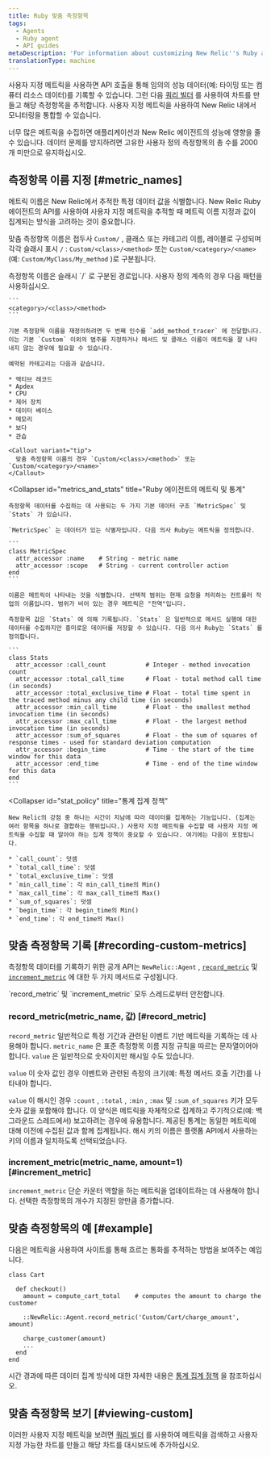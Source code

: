 ```yaml
---
title: Ruby 맞춤 측정항목
tags:
  - Agents
  - Ruby agent
  - API guides
metaDescription: 'For information about customizing New Relic''s Ruby agent API to collect additional metrics, start here.'
translationType: machine
---
```


사용자 지정 메트릭을 사용하면 API 호출을 통해 임의의 성능 데이터(예: 타이밍 또는 컴퓨터 리소스 데이터)를 기록할 수 있습니다. 그런 다음 [쿼리 빌더](/docs/query-your-data/explore-query-data/query-builder/introduction-query-builder) 를 사용하여 차트를 만들고 해당 측정항목을 추적합니다. 사용자 지정 메트릭을 사용하여 New Relic 내에서 모니터링을 통합할 수 있습니다.

<Callout variant="caution">
  너무 많은 메트릭을 수집하면 애플리케이션과 New Relic 에이전트의 성능에 영향을 줄 수 있습니다. 데이터 문제를 방지하려면 고유한 사용자 정의 측정항목의 총 수를 2000개 미만으로 유지하십시오.
</Callout>

## 측정항목 이름 지정 [#metric_names]

메트릭 이름은 New Relic에서 추적한 특정 데이터 값을 식별합니다. New Relic Ruby 에이전트의 API를 사용하여 사용자 지정 메트릭을 추적할 때 메트릭 이름 지정과 값이 집계되는 방식을 고려하는 것이 중요합니다.

맞춤 측정항목 이름은 접두사 `Custom/` , 클래스 또는 카테고리 이름, 레이블로 구성되며 각각 슬래시 표시 `/` : `Custom/<class>/<method>` 또는 `Custom/<category>/<name>` (예: `Custom/MyClass/My_method` )로 구분됩니다.

<CollapserGroup>
  <Collapser
    id="metric_names"
    title="측정항목 이름 및 경로"
  >
    측정항목 이름은 슬래시 `/` 로 구분된 경로입니다. 사용자 정의 계측의 경우 다음 패턴을 사용하십시오.

    ```
    <category>/<class>/<method>
    ```

    기본 측정항목 이름을 재정의하려면 두 번째 인수를 `add_method_tracer` 에 전달합니다. 이는 기본 `Custom` 이외의 범주를 지정하거나 메서드 및 클래스 이름이 메트릭을 잘 나타내지 않는 경우에 필요할 수 있습니다.

    예약된 카테고리는 다음과 같습니다.

    * 액티브 레코드
    * Apdex
    * CPU
    * 제어 장치
    * 데이터 베이스
    * 메모리
    * 보다
    * 관습

    <Callout variant="tip">
      맞춤 측정항목 이름의 경우 `Custom/<class>/<method>` 또는 `Custom/<category>/<name>`
    </Callout>
  </Collapser>

  <Collapser
    id="metrics_and_stats"
    title="Ruby 에이전트의 메트릭 및 통계"
  >
    측정항목 데이터를 수집하는 데 사용되는 두 가지 기본 데이터 구조 `MetricSpec` 및 `Stats` 가 있습니다.

    `MetricSpec` 는 데이터가 있는 식별자입니다. 다음 의사 Ruby는 메트릭을 정의합니다.

    ```
    class MetricSpec
      attr_accessor :name    # String - metric name
      attr_accessor :scope   # String - current controller action
    end
    ```

    이름은 메트릭이 나타내는 것을 식별합니다. 선택적 범위는 현재 요청을 처리하는 컨트롤러 작업의 이름입니다. 범위가 비어 있는 경우 메트릭은 "전역"입니다.

    측정항목 값은 `Stats` 에 의해 기록됩니다. `Stats` 은 일반적으로 메서드 실행에 대한 데이터를 수집하지만 흥미로운 데이터를 저장할 수 있습니다. 다음 의사 Ruby는 `Stats` 를 정의합니다.

    ```
    class Stats
      attr_accessor :call_count           # Integer - method invocation count
      attr_accessor :total_call_time      # Float - total method call time (in seconds)
      attr_accessor :total_exclusive_time # Float - total time spent in the traced method minus any child time (in seconds)
      attr_accessor :min_call_time        # Float - the smallest method invocation time (in seconds)
      attr_accessor :max_call_time        # Float - the largest method invocation time (in seconds)
      attr_accessor :sum_of_squares       # Float - the sum of squares of response times - used for standard deviation computation
      attr_accessor :begin_time           # Time - the start of the time window for this data
      attr_accessor :end_time             # Time - end of the time window for this data
    end
    ```
  </Collapser>

  <Collapser
    id="stat_policy"
    title="통계 집계 정책"
  >
    New Relic의 강점 중 하나는 시간이 지남에 따라 데이터를 집계하는 기능입니다. (집계는 여러 항목을 하나로 결합하는 행위입니다.) 사용자 지정 메트릭을 수집할 때 사용자 지정 메트릭을 수집할 때 알아야 하는 집계 정책이 중요할 수 있습니다. 여기에는 다음이 포함됩니다.

    * `call_count`: 덧셈
    * `total_call_time`: 덧셈
    * `total_exclusive_time`: 덧셈
    * `min_call_time`: 각 min_call_time의 Min()
    * `max_call_time`: 각 max_call_time의 Max()
    * `sum_of_squares`: 덧셈
    * `begin_time`: 각 begin_time의 Min()
    * `end_time`: 각 end_time의 Max()
  </Collapser>
</CollapserGroup>

## 맞춤 측정항목 기록 [#recording-custom-metrics]

측정항목 데이터를 기록하기 위한 공개 API는 `NewRelic::Agent` , [`record_metric`](#record_metric) 및 [`increment_metric`](#increment_metric) 에 대한 두 가지 메서드로 구성됩니다.

<Callout variant="tip">
  `record_metric` 및 `increment_metric` 모두 스레드로부터 안전합니다.
</Callout>

### record_metric(metric_name, 값) [#record_metric]

`record_metric` 일반적으로 특정 기간과 관련된 이벤트 기반 메트릭을 기록하는 데 사용해야 합니다. `metric_name` 은 표준 측정항목 이름 지정 규칙을 따르는 문자열이어야 합니다. `value` 은 일반적으로 숫자이지만 해시일 수도 있습니다.

`value` 이 숫자 값인 경우 이벤트와 관련된 측정의 크기(예: 특정 메서드 호출 기간)를 나타내야 합니다.

`value` 이 해시인 경우 `:count` , `:total` , `:min` , `:max` 및 `:sum_of_squares` 키가 모두 숫자 값을 포함해야 합니다. 이 양식은 메트릭을 자체적으로 집계하고 주기적으로(예: 백그라운드 스레드에서) 보고하려는 경우에 유용합니다. 제공된 통계는 동일한 메트릭에 대해 이전에 수집된 값과 함께 집계됩니다. 해시 키의 이름은 플랫폼 API에서 사용하는 키의 이름과 일치하도록 선택되었습니다.

### increment_metric(metric_name, amount=1) [#increment_metric]

`increment_metric` 단순 카운터 역할을 하는 메트릭을 업데이트하는 데 사용해야 합니다. 선택한 측정항목의 개수가 지정된 양만큼 증가합니다.

## 맞춤 측정항목의 예 [#example]

다음은 메트릭을 사용하여 사이트를 통해 흐르는 통화를 추적하는 방법을 보여주는 예입니다.

```
class Cart

  def checkout()
    amount = compute_cart_total    # computes the amount to charge the customer

    ::NewRelic::Agent.record_metric('Custom/Cart/charge_amount', amount)

    charge_customer(amount)
    ...
  end
end
```

시간 경과에 따른 데이터 집계 방식에 대한 자세한 내용은 [통계 집계 정책](/docs/ruby/ruby-custom-metric-naming#stat_policy) 을 참조하십시오.

## 맞춤 측정항목 보기 [#viewing-custom]

이러한 사용자 지정 메트릭을 보려면 [쿼리 빌더](/docs/query-your-data/explore-query-data/query-builder/introduction-query-builder) 를 사용하여 메트릭을 검색하고 사용자 지정 가능한 차트를 만들고 해당 차트를 대시보드에 추가하십시오.